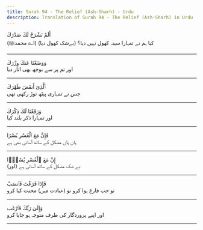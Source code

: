 ```yaml
---
title: Surah 94 - The Relief (Ash-Sharh) - Urdu
description: Translation of Surah 94 - The Relief (Ash-Sharh) in Urdu
---
```





<Aside type="quran" title="1">
أَلَمْ نَشْرَحْ لَكَ صَدْرَكَ
</Aside>

<Aside type="reference" title="1">
(اے محمدﷺ) کیا ہم نے تمہارا سینہ کھول نہیں دیا؟ (بےشک کھول دیا)
</Aside>

---

<Aside type="quran" title="2">
وَوَضَعْنَا عَنكَ وِزْرَكَ
</Aside>

<Aside type="reference" title="2">
اور تم پر سے بوجھ بھی اتار دیا
</Aside>

---

<Aside type="quran" title="3">
ٱلَّذِىٓ أَنقَضَ ظَهْرَكَ
</Aside>

<Aside type="reference" title="3">
جس نے تمہاری پیٹھ توڑ رکھی تھی
</Aside>

---

<Aside type="quran" title="4">
وَرَفَعْنَا لَكَ ذِكْرَكَ
</Aside>

<Aside type="reference" title="4">
اور تمہارا ذکر بلند کیا
</Aside>

---

<Aside type="quran" title="5">
فَإِنَّ مَعَ ٱلْعُسْرِ يُسْرًا
</Aside>

<Aside type="reference" title="5">
ہاں ہاں مشکل کے ساتھ آسانی بھی ہے
</Aside>

---

<Aside type="quran" title="6">
إِنَّ مَعَ ٱلْعُسْرِ يُسْرًۭا
</Aside>

<Aside type="reference" title="6">
(اور) بے شک مشکل کے ساتھ آسانی ہے
</Aside>

---

<Aside type="quran" title="7">
فَإِذَا فَرَغْتَ فَٱنصَبْ
</Aside>

<Aside type="reference" title="7">
تو جب فارغ ہوا کرو تو (عبادت میں) محنت کیا کرو
</Aside>

---

<Aside type="quran" title="8">
وَإِلَىٰ رَبِّكَ فَٱرْغَب
</Aside>

<Aside type="reference" title="8">
اور اپنے پروردگار کی طرف متوجہ ہو جایا کرو
</Aside>

---
